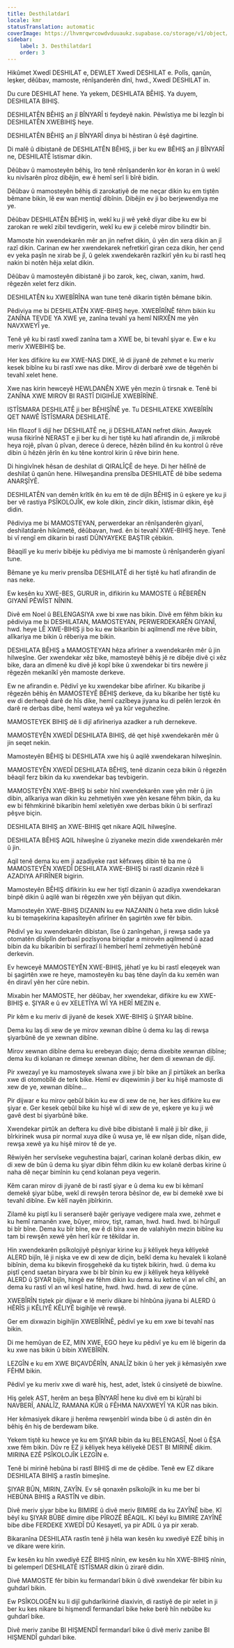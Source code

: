 ```yaml
---
title: Desthilatdarî
locale: kmr
statusTranslation: automatic
coverImage: https://lhvmrqwrcowdvduuaukz.supabase.co/storage/v1/object/public/strapi-uploads/small_cover-educacion-fundamental.webp-2d51a7828a2b1309555be27f7e2a61a0.webp
sidebar:
    label: 3. Desthilatdarî
    order: 3
---
```

Hikûmet Xwedî DESHILAT e, DEWLET Xwedî DESHILAT e. Polîs, qanûn, leşker, dêûbav, mamoste, rênîşanderên dînî, hwd., Xwedî DESHILAT in.

Du cure DESHILAT hene. Ya yekem, DESHILATA BÊHIŞ. Ya duyem, DESHILATA BIHIŞ.

DESHILATÊN BÊHIŞ an jî BÎNYARÎ ti feydeyê nakin. Pêwîstiya me bi lezgîn bi DESHILATÊN XWEBIHIŞ heye.

DESHILATÊN BÊHIŞ an jî BÎNYARÎ dinya bi hêstiran û êşê dagirtine.

Di malê û dibistanê de DESHILATÊN BÊHIŞ, ji ber ku ew BÊHIŞ an jî BÎNYARÎ ne, DESHILATÊ îstismar dikin.

Dêûbav û mamosteyên bêhiş, îro tenê rênîşanderên kor ên koran in û wekî ku nivîsarên pîroz dibêjin, ew ê hemî serî li bîrê bidin.

Dêûbav û mamosteyên bêhiş di zarokatiyê de me neçar dikin ku em tiştên bêmane bikin, lê ew wan mentiqî dibînin. Dibêjin ev ji bo berjewendiya me ye.

Dêûbav DESHILATÊN BÊHIŞ in, wekî ku ji wê yekê diyar dibe ku ew bi zarokan re wekî zibil tevdigerin, wekî ku ew ji celebê mirov bilindtir bin.

Mamoste hin xwendekarên mêr an jin nefret dikin, û yên din xera dikin an jî razî dikin. Carinan ew her xwendekarek nefretkirî giran ceza dikin, her çend ev yeka paşîn ne xirab be jî, û gelek xwendekarên razîkirî yên ku bi rastî heq nakin bi notên hêja xelat dikin.

Dêûbav û mamosteyên dibistanê ji bo zarok, keç, ciwan, xanim, hwd. rêgezên xelet ferz dikin.

DESHILATÊN ku XWEBÎRÎNA wan tune tenê dikarin tiştên bêmane bikin.

Pêdiviya me bi DESHILATÊN XWE-BIHIŞ heye. XWEBÎRÎNÊ fêhm bikin ku ZANÎNA TEVDE YA XWE ye, zanîna tevahî ya hemî NIRXÊN me yên NAVXWEYÎ ye.

Tenê yê ku bi rastî xwedî zanîna tam a XWE be, bi tevahî şiyar e. Ew e ku meriv XWEBIHIŞ be.

Her kes difikire ku ew XWE-NAS DIKE, lê di jiyanê de zehmet e ku meriv kesek bibîne ku bi rastî xwe nas dike. Mirov di derbarê xwe de têgehên bi tevahî xelet hene.

Xwe nas kirin hewceyê HEWLDANÊN XWE yên mezin û tirsnak e. Tenê bi ZANÎNA XWE MIROV BI RASTÎ DIGIHÎJE XWEBÎRÎNÊ.

ISTÎSMARA DESHILATÊ ji ber BÊHIŞÎNÊ ye. Tu DESHILATEKE XWEBÎRÎN QET NAWÊ ÎSTÎSMARA DESHILATÊ.

Hin fîlozof li dijî her DESHILATÊ ne, ji DESHILATAN nefret dikin. Awayek wusa fikirînê NERAST e ji ber ku di her tiştê ku hatî afirandin de, ji mîkrobê heya rojê, pîvan û pîvan, derece û derece, hêzên bilind ên ku kontrol û rêve dibin û hêzên jêrîn ên ku têne kontrol kirin û rêve birin hene.

Di hingivînek hêsan de deshilat di QIRALÎÇÊ de heye. Di her hêlînê de deshilat û qanûn hene. Hilweşandina prensîba DESHILATÊ dê bibe sedema ANARŞÎYÊ.

DESHILATÊN van demên krîtîk ên ku em tê de dijîn BÊHIŞ in û eşkere ye ku ji ber vê rastiya PSÎKOLOJÎK, ew kole dikin, zincîr dikin, îstismar dikin, êşê didin.

Pêdiviya me bi MAMOSTEYAN, perwerdekar an rênîşanderên giyanî, deshilatdarên hikûmetê, dêûbavan, hwd. ên bi tevahî XWE-BIHIŞ heye. Tenê bi vî rengî em dikarin bi rastî DÛNYAYEKE BAŞTIR çêbikin.

Bêaqilî ye ku meriv bibêje ku pêdiviya me bi mamoste û rênîşanderên giyanî tune.

Bêmane ye ku meriv prensîba DESHILATÊ di her tiştê ku hatî afirandin de nas neke.

Ew kesên ku XWE-BES, GURUR in, difikirin ku MAMOSTE û RÊBERÊN GIYANÎ PÊWÎST NÎNIN.

Divê em Noel û BELENGASIYA xwe bi xwe nas bikin. Divê em fêhm bikin ku pêdiviya me bi DESHILATAN, MAMOSTEYAN, PERWERDEKARÊN GIYANÎ, hwd. heye LÊ XWE-BIHIŞ ji bo ku ew bikaribin bi aqilmendî me rêve bibin, alîkariya me bikin û rêberiya me bikin.

DESHILATA BÊHIŞ a MAMOSTEYAN hêza afirîner a xwendekarên mêr û jin hilweşîne. Ger xwendekar xêz bike, mamosteyê bêhiş jê re dibêje divê çi xêz bike, dara an dîmenê ku divê jê kopî bike û xwendekar bi tirs newêre ji rêgezên mekanîkî yên mamoste derkeve.

Ew ne afirandin e. Pêdivî ye ku xwendekar bibe afirîner. Ku bikaribe ji rêgezên bêhiş ên MAMOSTEYÊ BÊHIŞ derkeve, da ku bikaribe her tiştê ku ew di derheqê darê de hîs dike, hemî cazîbeya jiyana ku di pelên lerzok ên darê re derbas dibe, hemî wateya wê ya kûr veguhezîne.

MAMOSTEYEK BIHIŞ dê li dijî afirîneriya azadker a ruh dernekeve.

MAMOSTEYÊN XWEDÎ DESHILATA BIHIŞ, dê qet hişê xwendekarên mêr û jin seqet nekin.

Mamosteyên BÊHIŞ bi DESHILATA xwe hiş û aqilê xwendekaran hilweşînin.

MAMOSTEYÊN XWEDÎ DESHILATA BÊHIŞ, tenê dizanin ceza bikin û rêgezên bêaqil ferz bikin da ku xwendekar baş tevbigerin.

MAMOSTEYÊN XWE-BIHIŞ bi sebir hînî xwendekarên xwe yên mêr û jin dibin, alîkariya wan dikin ku zehmetiyên xwe yên kesane fêhm bikin, da ku ew bi fêhmkirinê bikaribin hemî xeletiyên xwe derbas bikin û bi serfirazî pêşve biçin.

DESHILATA BIHIŞ an XWE-BIHIŞ qet nikare AQIL hilweşîne.

DESHILATA BÊHIŞ AQIL hilweşîne û ziyaneke mezin dide xwendekarên mêr û jin.

Aqil tenê dema ku em ji azadiyeke rast kêfxweş dibin tê ba me û MAMOSTEYÊN XWEDÎ DESHILATA XWE-BIHIŞ bi rastî dizanin rêzê li AZADIYA AFIRÎNER bigirin.

Mamosteyên BÊHIŞ difikirin ku ew her tiştî dizanin û azadiya xwendekaran binpê dikin û aqilê wan bi rêgezên xwe yên bêjiyan qut dikin.

Mamosteyên XWE-BIHIŞ DIZANIN ku ew NAZANIN û heta xwe didin luksê ku bi temaşekirina kapasîteyên afirîner ên şagirtên xwe fêr bibin.

Pêdivî ye ku xwendekarên dibistan, lîse û zanîngehan, ji rewşa sade ya otomatên dîsîplîn derbasî pozîsyona biriqdar a mirovên aqilmend û azad bibin da ku bikaribin bi serfirazî li hemberî hemî zehmetiyên hebûnê derkevin.

Ev hewceyê MAMOSTEYÊN XWE-BIHIŞ, jêhatî ye ku bi rastî eleqeyek wan bi şagirtên xwe re heye, mamosteyên ku baş têne dayîn da ku xemên wan ên diravî yên her cûre nebin.

Mixabin her MAMOSTE, her dêûbav, her xwendekar, difikire ku ew XWE-BIHIŞ e. ŞIYAR e û ev XELETÎYA WÎ YA HERÎ MEZIN e.

Pir kêm e ku meriv di jiyanê de kesek XWE-BIHIŞ û ŞIYAR bibîne.

Dema ku laş di xew de ye mirov xewnan dibîne û dema ku laş di rewşa şiyarbûnê de ye xewnan dibîne.

Mirov xewnan dibîne dema ku erebeyan diajo; dema dixebite xewnan dibîne; dema ku di kolanan re dimeşe xewnan dibîne, her dem di xewnan de dijî.

Pir xwezayî ye ku mamosteyek sîwana xwe ji bîr bike an jî pirtûkek an berîka xwe di otomobîlê de terk bike. Hemî ev diqewimin ji ber ku hişê mamoste di xew de ye, xewnan dibîne...

Pir dijwar e ku mirov qebûl bikin ku ew di xew de ne, her kes difikire ku ew şiyar e. Ger kesek qebûl bike ku hişê wî di xew de ye, eşkere ye ku ji wê gavê dest bi şiyarbûnê bike.

Xwendekar pirtûk an deftera ku divê bibe dibistanê li malê ji bîr dike, ji bîrkirinek wusa pir normal xuya dike û wusa ye, lê ew nîşan dide, nîşan dide, rewşa xewê ya ku hişê mirov tê de ye.

Rêwiyên her servîseke veguhestina bajarî, carinan kolanê derbas dikin, ew di xew de bûn û dema ku şiyar dibin fêhm dikin ku ew kolanê derbas kirine û naha dê neçar bimînin ku çend kolanan peya vegerin.

Kêm caran mirov di jiyanê de bi rastî şiyar e û dema ku ew bi kêmanî demekê şiyar bûbe, wekî di rewşên terora bêsînor de, ew bi demekê xwe bi tevahî dibîne. Ew kêlî nayên jibîrkirin.

Zilamê ku piştî ku li seranserê bajêr geriyaye vedigere mala xwe, zehmet e ku hemî ramanên xwe, bûyer, mirov, tişt, raman, hwd. hwd. hwd. bi hûrgulî bi bîr bîne. Dema ku bîr bîne, ew ê di bîra xwe de valahiyên mezin bibîne ku tam bi rewşên xewê yên herî kûr re têkildar in.

Hin xwendekarên psîkolojiyê pêşniyar kirine ku ji kêliyek heya kêliyekê ALERD bijîn, lê ji nişka ve ew di xew de diçin, belkî dema ku hevalek li kolanê bibînin, dema ku bikevin firoşgehekê da ku tiştek bikirin, hwd. û dema ku piştî çend saetan biryara xwe bi bîr bînin ku ew ji kêliyek heya kêliyekê ALERD û ŞIYAR bijîn, hingê ew fêhm dikin ku dema ku ketine vî an wî cîhî, an dema ku rastî vî an wî kesî hatine, hwd. hwd. hwd. di xew de çûne.

XWEBÎRÎN tiştek pir dijwar e lê meriv dikare bi hînbûna jiyana bi ALERD û HÊRÎS ji KÊLIYÊ KÊLIYÊ bigihîje vê rewşê.

Ger em dixwazin bigihîjin XWEBÎRÎNÊ, pêdivî ye ku em xwe bi tevahî nas bikin.

Di me hemûyan de EZ, MIN XWE, EGO heye ku pêdivî ye ku em lê bigerin da ku xwe nas bikin û bibin XWEBÎRÎN.

LEZGÎN e ku em XWE BIÇAVDÊRÎN, ANALÎZ bikin û her yek ji kêmasiyên xwe FÊHM bikin.

Pêdivî ye ku meriv xwe di warê hiş, hest, adet, îstek û cinsiyetê de bixwîne.

Hiş gelek AST, herêm an beşa BÎNYARÎ hene ku divê em bi kûrahî bi NAVBERÎ, ANALÎZ, RAMANA KÛR û FÊHMA NAVXWEYÎ YA KÛR nas bikin.

Her kêmasiyek dikare ji herêma rewşenbîrî winda bibe û di astên din ên bêhiş ên hiş de berdewam bike.

Yekem tiştê ku hewce ye ku em ŞIYAR bibin da ku BELENGASÎ, Noel û ÊŞA xwe fêm bikin. Dûv re EZ ji kêliyek heya kêliyekê DEST BI MIRINÊ dikim. MIRINA EZÊ PSÎKOLOJÎK LEZGÎN e.

Tenê bi mirinê hebûna bi rastî BIHIŞ di me de çêdibe. Tenê ew EZ dikare DESHILATA BIHIŞ a rastîn bimeşîne.

ŞIYAR BÛN, MIRIN, ZAYÎN. Ev sê qonaxên psîkolojîk in ku me ber bi HEBÛNA BIHIŞ a RASTÎN ve dibin.

Divê meriv şiyar bibe ku BIMIRE û divê meriv BIMIRE da ku ZAYÎNÊ bibe. Kî bêyî ku ŞIYAR BÛBE dimire dibe PÎROZÊ BÊAQIL. Kî bêyî ku BIMIRE ZAYÎNÊ bibe dibe FERDEKE XWEDÎ DÛ Kesayetî, ya pir ADIL û ya pir xerab.

Bikaranîna DESHILATA rastîn tenê ji hêla wan kesên ku xwediyê EZÊ bihiş in ve dikare were kirin.

Ew kesên ku hîn xwediyê EZÊ BIHIŞ nînin, ew kesên ku hîn XWE-BIHIŞ nînin, bi gelemperî DESHILATÊ ISTÎSMAR dikin û zirarê didin.

Divê MAMOSTE fêr bibin ku fermandarî bikin û divê xwendekar fêr bibin ku guhdarî bikin.

Ew PSÎKOLOGÊN ku li dijî guhdarîkirinê diaxivin, di rastiyê de pir xelet in ji ber ku kes nikare bi hişmendî fermandarî bike heke berê hîn nebûbe ku guhdarî bike.

Divê meriv zanibe BI HIŞMENDÎ fermandarî bike û divê meriv zanibe BI HIŞMENDÎ guhdarî bike.

